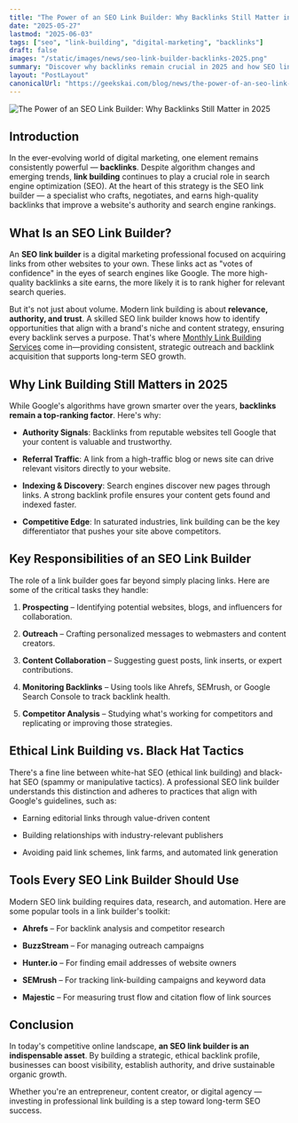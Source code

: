```yaml
---
title: "The Power of an SEO Link Builder: Why Backlinks Still Matter in 2025"
date: "2025-05-27"
lastmod: "2025-06-03"
tags: ["seo", "link-building", "digital-marketing", "backlinks"]
draft: false
images: "/static/images/news/seo-link-builder-backlinks-2025.png"
summary: "Discover why backlinks remain crucial in 2025 and how SEO link builders help businesses improve search rankings through strategic, ethical link building practices."
layout: "PostLayout"
canonicalUrl: "https://geekskai.com/blog/news/the-power-of-an-seo-link-builder-why-backlinks-still-matter-in-2025/"
---
```


![The Power of an SEO Link Builder: Why Backlinks Still Matter in 2025](/static/images/news/seo-link-builder-backlinks-2025.png)

## Introduction

In the ever-evolving world of digital marketing, one element remains consistently powerful — **backlinks**. Despite algorithm changes and emerging trends, **link building** continues to play a crucial role in search engine optimization (SEO). At the heart of this strategy is the SEO link builder — a specialist who crafts, negotiates, and earns high-quality backlinks that improve a website's authority and search engine rankings.

## What Is an SEO Link Builder?

An **SEO link builder** is a digital marketing professional focused on acquiring links from other websites to your own. These links act as "votes of confidence" in the eyes of search engines like Google. The more high-quality backlinks a site earns, the more likely it is to rank higher for relevant search queries.

But it's not just about volume. Modern link building is about **relevance, authority, and trust**. A skilled SEO link builder knows how to identify opportunities that align with a brand's niche and content strategy, ensuring every backlink serves a purpose. That's where [Monthly Link Building Services](https://serpninja.io/monthly-link-building/) come in—providing consistent, strategic outreach and backlink acquisition that supports long-term SEO growth.

## Why Link Building Still Matters in 2025

While Google's algorithms have grown smarter over the years, **backlinks remain a top-ranking factor**. Here's why:

- **Authority Signals**: Backlinks from reputable websites tell Google that your content is valuable and trustworthy.

- **Referral Traffic**: A link from a high-traffic blog or news site can drive relevant visitors directly to your website.

- **Indexing & Discovery**: Search engines discover new pages through links. A strong backlink profile ensures your content gets found and indexed faster.

- **Competitive Edge**: In saturated industries, link building can be the key differentiator that pushes your site above competitors.

## Key Responsibilities of an SEO Link Builder

The role of a link builder goes far beyond simply placing links. Here are some of the critical tasks they handle:

1. **Prospecting** – Identifying potential websites, blogs, and influencers for collaboration.

2. **Outreach** – Crafting personalized messages to webmasters and content creators.

3. **Content Collaboration** – Suggesting guest posts, link inserts, or expert contributions.

4. **Monitoring Backlinks** – Using tools like Ahrefs, SEMrush, or Google Search Console to track backlink health.

5. **Competitor Analysis** – Studying what's working for competitors and replicating or improving those strategies.

## Ethical Link Building vs. Black Hat Tactics

There's a fine line between white-hat SEO (ethical link building) and black-hat SEO (spammy or manipulative tactics). A professional SEO link builder understands this distinction and adheres to practices that align with Google's guidelines, such as:

- Earning editorial links through value-driven content

- Building relationships with industry-relevant publishers

- Avoiding paid link schemes, link farms, and automated link generation

## Tools Every SEO Link Builder Should Use

Modern SEO link building requires data, research, and automation. Here are some popular tools in a link builder's toolkit:

- **Ahrefs** – For backlink analysis and competitor research

- **BuzzStream** – For managing outreach campaigns

- **Hunter.io** – For finding email addresses of website owners

- **SEMrush** – For tracking link-building campaigns and keyword data

- **Majestic** – For measuring trust flow and citation flow of link sources

## Conclusion

In today's competitive online landscape, **an SEO link builder is an indispensable asset**. By building a strategic, ethical backlink profile, businesses can boost visibility, establish authority, and drive sustainable organic growth.

Whether you're an entrepreneur, content creator, or digital agency — investing in professional link building is a step toward long-term SEO success.
